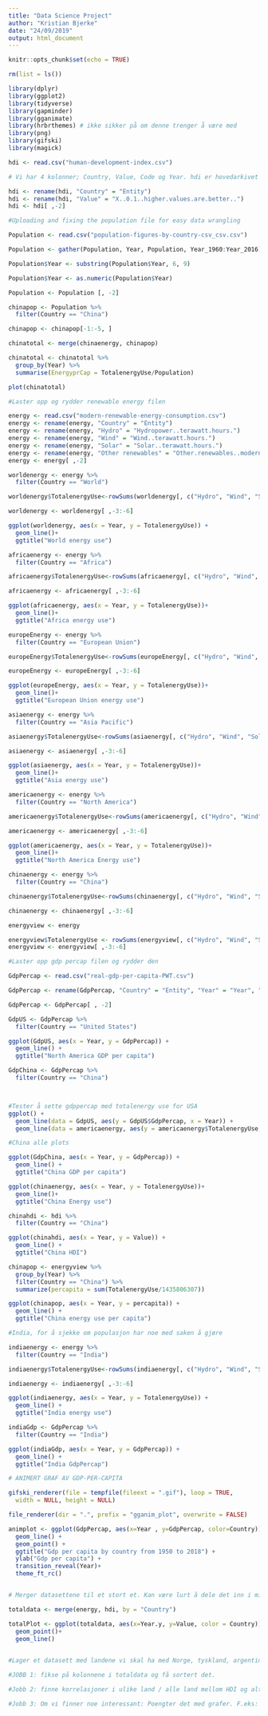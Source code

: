 ---
title: "Data Science Project"
author: "Kristian Bjerke"
date: "24/09/2019"
output: html_document
---

```{r setup, include=FALSE}
knitr::opts_chunk$set(echo = TRUE)
```

```{r}
rm(list = ls())

library(dplyr)
library(ggplot2)
library(tidyverse)
library(gapminder)
library(gganimate)
library(hrbrthemes) # ikke sikker på om denne trenger å være med 
library(png)
library(gifski)
library(magick)

hdi <- read.csv("human-development-index.csv")
```

```{r}
# Vi har 4 kolonner; Country, Value, Code og Year. hdi er hovedarkivet vårt.

hdi <- rename(hdi, "Country" = "Entity")
hdi <- rename(hdi, "Value" = "X..0.1..higher.values.are.better..")
hdi <- hdi[ ,-2]
```

```{r}
#Uploading and fixing the population file for easy data wrangling

Population <- read.csv("population-figures-by-country-csv_csv.csv")

Population <- gather(Population, Year, Population, Year_1960:Year_2016)

Population$Year <- substring(Population$Year, 6, 9)

Population$Year <- as.numeric(Population$Year)

Population <- Population [, -2]

chinapop <- Population %>%
  filter(Country == "China")

chinapop <- chinapop[-1:-5, ]

chinatotal <- merge(chinaenergy, chinapop)

chinatotal <- chinatotal %>%
  group_by(Year) %>%
  summarise(EnergyprCap = TotalenergyUse/Population)

plot(chinatotal)
```


```{r}
#Laster opp og rydder renewable energy filen

energy <- read.csv("modern-renewable-energy-consumption.csv")
energy <- rename(energy, "Country" = "Entity")
energy <- rename(energy, "Hydro" = "Hydropower..terawatt.hours.")
energy <- rename(energy, "Wind" = "Wind..terawatt.hours.")
energy <- rename(energy, "Solar" = "Solar..terawatt.hours.")
energy <- rename(energy, "Other renewables" = "Other.renewables..modern.biofuels..geothermal..wave...tidal...terawatt.hours.")
energy <- energy[ ,-2]

worldenergy <- energy %>%
  filter(Country == "World")

worldenergy$TotalenergyUse<-rowSums(worldenergy[, c("Hydro", "Wind", "Solar", "Other renewables")], na.rm=T)

worldenergy <- worldenergy[ ,-3:-6]

ggplot(worldenergy, aes(x = Year, y = TotalenergyUse)) +
  geom_line()+
  ggtitle("World energy use")

africaenergy <- energy %>%
  filter(Country == "Africa")

africaenergy$TotalenergyUse<-rowSums(africaenergy[, c("Hydro", "Wind", "Solar", "Other renewables")], na.rm=T)

africaenergy <- africaenergy[ ,-3:-6]

ggplot(africaenergy, aes(x = Year, y = TotalenergyUse))+
  geom_line()+
  ggtitle("Africa energy use")

europeEnergy <- energy %>%
  filter(Country == "European Union")

europeEnergy$TotalenergyUse<-rowSums(europeEnergy[, c("Hydro", "Wind", "Solar", "Other renewables")], na.rm=T)

europeEnergy <- europeEnergy[ ,-3:-6]

ggplot(europeEnergy, aes(x = Year, y = TotalenergyUse))+
  geom_line()+
  ggtitle("European Union energy use")

asiaenergy <- energy %>%
  filter(Country == "Asia Pacific")

asiaenergy$TotalenergyUse<-rowSums(asiaenergy[, c("Hydro", "Wind", "Solar", "Other renewables")], na.rm=T)

asiaenergy <- asiaenergy[ ,-3:-6]

ggplot(asiaenergy, aes(x = Year, y = TotalenergyUse))+
  geom_line()+
  ggtitle("Asia energy use")

americaenergy <- energy %>%
  filter(Country == "North America")

americaenergy$TotalenergyUse<-rowSums(americaenergy[, c("Hydro", "Wind", "Solar", "Other renewables")], na.rm=T)

americaenergy <- americaenergy[ ,-3:-6]

ggplot(americaenergy, aes(x = Year, y = TotalenergyUse))+
  geom_line()+
  ggtitle("North America Energy use")

chinaenergy <- energy %>%
  filter(Country == "China")

chinaenergy$TotalenergyUse<-rowSums(chinaenergy[, c("Hydro", "Wind", "Solar", "Other renewables")], na.rm=T)

chinaenergy <- chinaenergy[ ,-3:-6]

energyview <- energy

energyview$TotalenergyUse <- rowSums(energyview[, c("Hydro", "Wind", "Solar", "Other renewables")], na.rm=T)
energyview <- energyview[ ,-3:-6]

```

```{r}
#Laster opp gdp percap filen og rydder den

GdpPercap <- read.csv("real-gdp-per-capita-PWT.csv")

GdpPercap <- rename(GdpPercap, "Country" = "Entity", "Year" = "Year", "GdpPercap" = "GDP.per.capita..2011.international....PPP.adjusted.US...")

GdpPercap <- GdpPercap[ , -2]

GdpUS <- GdpPercap %>%
  filter(Country == "United States")

ggplot(GdpUS, aes(x = Year, y = GdpPercap)) +
  geom_line() +
  ggtitle("North America GDP per capita")

GdpChina <- GdpPercap %>%
  filter(Country == "China")



#Tester å sette gdppercap med totalenergy use for USA
ggplot() +
  geom_line(data = GdpUS, aes(y = GdpUS$GdpPercap, x = Year)) +
  geom_line(data = americaenergy, aes(y = americaenergy$TotalenergyUse, x = Year))


```

```{r}
#China alle plots

ggplot(GdpChina, aes(x = Year, y = GdpPercap)) +
  geom_line() +
  ggtitle("China GDP per capita")

ggplot(chinaenergy, aes(x = Year, y = TotalenergyUse))+
  geom_line()+
  ggtitle("China Energy use")

chinahdi <- hdi %>%
  filter(Country == "China")

ggplot(chinahdi, aes(x = Year, y = Value)) +
  geom_line() +
  ggtitle("China HDI")

chinapop <- energyview %>%
  group_by(Year) %>%
  filter(Country == "China") %>%
  summarize(percapita = sum(TotalenergyUse/1435806307))

ggplot(chinapop, aes(x = Year, y = percapita)) +
  geom_line() +
  ggtitle("China energy use per capita")
```

```{r}
#India, for å sjekke om populasjon har noe med saken å gjøre

indiaenergy <- energy %>%
  filter(Country == "India")

indiaenergy$TotalenergyUse<-rowSums(indiaenergy[, c("Hydro", "Wind", "Solar", "Other renewables")], na.rm=T)

indiaenergy <- indiaenergy[ ,-3:-6]

ggplot(indiaenergy, aes(x = Year, y = TotalenergyUse)) +
  geom_line() +
  ggtitle("India energy use")

indiaGdp <- GdpPercap %>%
  filter(Country == "India")

ggplot(indiaGdp, aes(x = Year, y = GdpPercap)) +
  geom_line() +
  ggtitle("India GdpPercap")

```


```{r}
# ANIMERT GRAF AV GDP-PER-CAPITA 

gifski_renderer(file = tempfile(fileext = ".gif"), loop = TRUE,
  width = NULL, height = NULL)

file_renderer(dir = ".", prefix = "gganim_plot", overwrite = FALSE)

animplot <- ggplot(GdpPercap, aes(x=Year , y=GdpPercap, color=Country)) + 
  geom_line() + 
  geom_point() + 
  ggtitle("Gdp per capita by country from 1950 to 2018") + 
  ylab("Gdp per capita") +
  transition_reveal(Year)+
  theme_ft_rc()



```


```{r}
# Merger datasettene til et stort et. Kan være lurt å dele det inn i mindre kolonner og må få fikset dato.

totaldata <- merge(energy, hdi, by = "Country")

totalPlot <- ggplot(totaldata, aes(x=Year.y, y=Value, color = Country))+
  geom_point()+
  geom_line()
  

```

```{r}
#Lager et datasett med landene vi skal ha med Norge, tyskland, argentina, india


```


```{r}
#JOBB 1: fikse på kolonnene i totaldata og få sortert det.


```

```{r}
#Jobb 2: finne korrelasjoner i ulike land / alle land mellom HDI og alt. energi.

```

```{r}
#Jobb 3: Om vi finner noe interessant: Poengter det med grafer. F.eks: Hvis Norge har høy korrelasjon, hvis det med en graf. Forklar!


```

